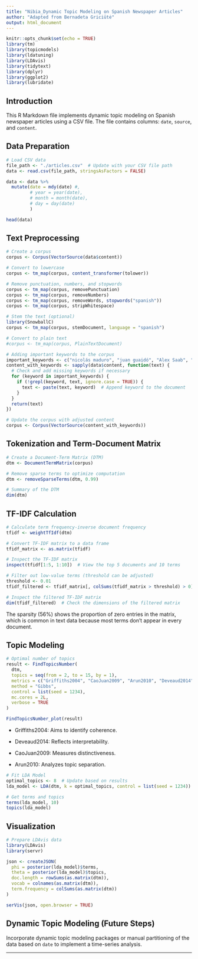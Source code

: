 ```yaml
---
title: "Nibia_Dynamic Topic Modeling on Spanish Newspaper Articles"
author: "Adapted from Bernadeta Griciūtė"
output: html_document
---
```


```r
knitr::opts_chunk$set(echo = TRUE)
library(tm)
library(topicmodels)
library(ldatuning)
library(LDAvis)
library(tidytext)
library(dplyr)
library(ggplot2)
library(lubridate)
```

## Introduction

This R Markdown file implements dynamic topic modeling on Spanish newspaper articles using a CSV file. The file contains columns: `date`, `source`, and `content`.

## Data Preparation

```r
# Load CSV data
file_path <- "./articles.csv"  # Update with your CSV file path
data <- read.csv(file_path, stringsAsFactors = FALSE)

data <- data %>%
  mutate(date = mdy(date) #,
         # year = year(date),
         # month = month(date),
         # day = day(date)
         )

head(data)
```

## Text Preprocessing

```r
# Create a corpus
corpus <- Corpus(VectorSource(data$content))

# Convert to lowercase
corpus <- tm_map(corpus, content_transformer(tolower))

# Remove punctuation, numbers, and stopwords
corpus <- tm_map(corpus, removePunctuation)
corpus <- tm_map(corpus, removeNumbers)
corpus <- tm_map(corpus, removeWords, stopwords("spanish"))
corpus <- tm_map(corpus, stripWhitespace)

# Stem the text (optional)
library(SnowballC)
corpus <- tm_map(corpus, stemDocument, language = "spanish")

# Convert to plain text
#corpus <- tm_map(corpus, PlainTextDocument)

# Adding important keywords to the corpus
important_keywords <- c("nicolás maduro", "juan guaidó", "Alex Saab", "Hugo Chávez", "")
content_with_keywords <- sapply(data$content, function(text) {
  # Check and add missing keywords if necessary
  for (keyword in important_keywords) {
    if (!grepl(keyword, text, ignore.case = TRUE)) {
      text <- paste(text, keyword)  # Append keyword to the document
    }
  }
  return(text)
})

# Update the corpus with adjusted content
corpus <- Corpus(VectorSource(content_with_keywords))

```

## Tokenization and Term-Document Matrix

```r
# Create a Document-Term Matrix (DTM)
dtm <- DocumentTermMatrix(corpus)

# Remove sparse terms to optimize computation
dtm <- removeSparseTerms(dtm, 0.99)

# Summary of the DTM
dim(dtm)
```

## TF-IDF Calculation

```r
# Calculate term frequency-inverse document frequency
tfidf <- weightTfIdf(dtm)

# Convert TF-IDF matrix to a data frame
tfidf_matrix <- as.matrix(tfidf)

# Inspect the TF-IDF matrix
inspect(tfidf[1:5, 1:10])  # View the top 5 documents and 10 terms

# Filter out low-value terms (threshold can be adjusted)
threshold <- 0.01
tfidf_filtered <- tfidf_matrix[, colSums(tfidf_matrix > threshold) > 0]

# Inspect the filtered TF-IDF matrix
dim(tfidf_filtered)  # Check the dimensions of the filtered matrix

```

The sparsity (56%) shows the proportion of zero entries in the matrix, which is common in text data because most terms don't appear in every document.

## Topic Modeling

```r
# Optimal number of topics
result <- FindTopicsNumber(
  dtm,
  topics = seq(from = 2, to = 15, by = 1),
  metrics = c("Griffiths2004", "CaoJuan2009", "Arun2010", "Deveaud2014"),
  method = "Gibbs",
  control = list(seed = 1234),
  mc.cores = 2L,
  verbose = TRUE
)

FindTopicsNumber_plot(result)

```

-   Griffiths2004: Aims to identify coherence.

-   Deveaud2014: Reflects interpretability.

-   CaoJuan2009: Measures distinctiveness.

-   Arun2010: Analyzes topic separation.

```r

# Fit LDA Model
optimal_topics <- 8  # Update based on results
lda_model <- LDA(dtm, k = optimal_topics, control = list(seed = 1234))

```

```r

# Get terms and topics
terms(lda_model, 10)
topics(lda_model)
```

## Visualization

```r
# Prepare LDAvis data
library(LDAvis)
library(servr)

json <- createJSON(
  phi = posterior(lda_model)$terms,
  theta = posterior(lda_model)$topics,
  doc.length = rowSums(as.matrix(dtm)),
  vocab = colnames(as.matrix(dtm)),
  term.frequency = colSums(as.matrix(dtm))
)

serVis(json, open.browser = TRUE)
```

## Dynamic Topic Modeling (Future Steps)

Incorporate dynamic topic modeling packages or manual partitioning of the data based on `date` to implement a time-series analysis.

------------------------------------------------------------------------
